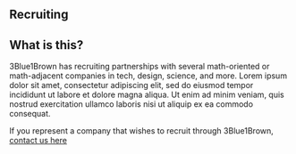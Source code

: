 <Section>

# Recruiting

</Section><Section>

<Center>
  <FeatureCard
    link="recruiting/figma"
    background="images/recruiting/figma-banner.jpg"
    image="images/recruiting/figma-logo.png"
    title="Figma"
    text="The collaborative interface design tool"
    width={400}
  />
  <FeatureCard
    link="recruiting/figma"
    background="images/recruiting/figma-banner.jpg"
    image="images/recruiting/figma-logo.png"
    title="Figma"
    text="The collaborative interface design tool"
    width={400}
  />
  <FeatureCard
    link="recruiting/figma"
    background="images/recruiting/figma-banner.jpg"
    image="images/recruiting/figma-logo.png"
    title="Figma"
    text="The collaborative interface design tool"
    width={400}
  />
  <FeatureCard
    link="recruiting/figma"
    background="images/recruiting/figma-banner.jpg"
    image="images/recruiting/figma-logo.png"
    title="Figma"
    text="The collaborative interface design tool"
    width={400}
  />
</Center>

</Section><Section>

## What is this?

3Blue1Brown has recruiting partnerships with several math-oriented or
math-adjacent companies in tech, design, science, and more. Lorem ipsum dolor
sit amet, consectetur adipiscing elit, sed do eiusmod tempor incididunt ut
labore et dolore magna aliqua. Ut enim ad minim veniam, quis nostrud
exercitation ullamco laboris nisi ut aliquip ex ea commodo consequat.

</Section><Section>

If you represent a company that wishes to recruit through 3Blue1Brown, [contact us here](/contact#contact)

</Section>

